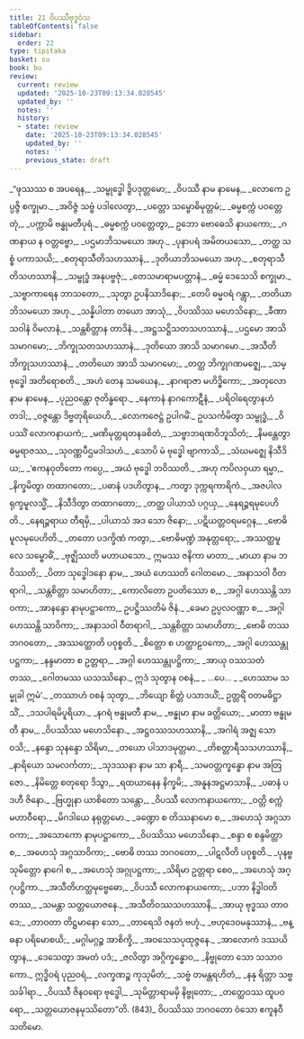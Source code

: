 ```yaml
---
title: 21 ဝိပဿီဗုဒ္ဓဝံသ
tableOfContents: false
sidebar:
  order: 22
type: tipitaka
basket: su
book: bu
review:
  current: review
  updated: '2025-10-23T09:13:34.028545'
  updated_by: ''
  notes: ''
  history:
  - state: review
    date: '2025-10-23T09:13:34.028545'
    updated_by: ''
    notes: ''
    previous_state: draft
---
```



<ReviewStatus review={frontmatter.review} showDetails={true} />

<HypothesisAnnotation frontmatter={frontmatter} />

<DynamicBreadcrumb />

<Division number="1" book="bu" e="ch" v="21" p="363">

<Paragraph number="828" type="verses" book="bu">
_“ဖုဿဿ စ အပရေန,_  
_သမ္ဗုဒ္ဓေါ ဒွိပဒုတ္တမော;_  
_ဝိပဿီ နာမ နာမေန,_  
_လောကေ ဥပ္ပဇ္ဇိ စက္ခုမာ._  

</Paragraph>

</Division>
<Division number="2" book="bu" e="ch" v="21" p="363">

<Paragraph number="829" type="verses" book="bu">
_အဝိဇ္ဇံ သဗ္ဗံ ပဒါလေတွာ,_  
_ပတ္တော သမ္ဗောဓိမုတ္တမံ;_  
_ဓမ္မစက္ကံ ပဝတ္တေတုံ,_  
_ပက္ကာမိ ဗန္ဓုမတီပုရံ._  

</Paragraph>

</Division>
<Division number="3" book="bu" e="ch" v="21" p="363">

<Paragraph number="830" type="verses" book="bu">
_ဓမ္မစက္ကံ ပဝတ္တေတွာ,_  
ဥဘော ဗောဓေသိ နာယကော;_  
_ဂဏနာယ န ဝတ္တဗ္ဗော,_  
_ပဌမာဘိသမယော အဟု._  

</Paragraph>

</Division>
<Division number="4" book="bu" e="ch" v="21" p="363">

<Paragraph number="831" type="verses" book="bu">
_ပုနာပရံ အမိတယသော,_  
_တတ္ထ သစ္စံ ပကာသယိ;_  
_စတုရာသီတိသဟဿာနံ,_  
_ဒုတိယာဘိသမယော အဟု._  

</Paragraph>

</Division>
<Division number="5" book="bu" e="ch" v="21" p="363">

<Paragraph number="832" type="verses" book="bu">
_စတုရာသီတိသဟဿာနိ,_  
_သမ္ဗုဒ္ဓံ အနုပဗ္ဗဇုံ;_  
_တေသမာရာမပတ္တာနံ,_  
_ဓမ္မံ ဒေသေသိ စက္ခုမာ._  

</Paragraph>

</Division>
<Division number="6" book="bu" e="ch" v="21" p="364">

<Paragraph number="833" type="verses" book="bu">
_သဗ္ဗာကာရေန ဘာသတော,_  
_သုတွာ ဥပနိသာဒိနော;_  
_တေပိ ဓမ္မဝရံ ဂန္တွာ,_  
_တတိယာဘိသမယော အဟု._  

</Paragraph>

</Division>
<Division number="7" book="bu" e="ch" v="21" p="364">

<Paragraph number="834" type="verses" book="bu">
_သန္နိပါတာ တယော အာသုံ,_  
_ဝိပဿိဿ မဟေသိနော;_  
_ခီဏာသဝါနံ ဝိမလာနံ,_  
_သန္တစိတ္တာန တာဒိနံ._  

</Paragraph>

</Division>
<Division number="8" book="bu" e="ch" v="21" p="364">

<Paragraph number="835" type="verses" book="bu">
_အဋ္ဌသဋ္ဌိသတသဟဿာနံ,_  
_ပဌမော အာသိ သမာဂမော;_  
_ဘိက္ခုသတသဟဿာနံ,_  
_ဒုတိယော အာသိ သမာဂမော._  

</Paragraph>

</Division>
<Division number="9" book="bu" e="ch" v="21" p="364">

<Paragraph number="836" type="verses" book="bu">
_အသီတိဘိက္ခုသဟဿာနံ,_  
_တတိယော အာသိ သမာဂမော;_  
_တတ္ထ ဘိက္ခုဂဏမဇ္ဈေ,_  
_သမ္ဗုဒ္ဓေါ အတိရောစတိ._  

</Paragraph>

</Division>
<Division number="10" book="bu" e="ch" v="21" p="364">

<Paragraph number="837" type="verses" book="bu">
_အဟံ တေန သမယေန,_  
_နာဂရာဇာ မဟိဒ္ဓိကော;_  
_အတုလော နာမ နာမေန,_  
_ပုညဝန္တော ဇုတိန္ဓရော._  

</Paragraph>

</Division>
<Division number="11" book="bu" e="ch" v="21" p="364">

<Paragraph number="838" type="verses" book="bu">
_နေကာနံ နာဂကောဋီနံ,_  
_ပရိဝါရေတွာနဟံ တဒါ;_  
_ဝဇ္ဇန္တော ဒိဗ္ဗတုရိယေဟိ,_  
_လောကဇေဋ္ဌံ ဥပါဂမိံ._  

</Paragraph>

</Division>
<Division number="12" book="bu" e="ch" v="21" p="364">

<Paragraph number="839" type="verses" book="bu">
ဥပသင်္ကမိတွာ သမ္ဗုဒ္ဓံ,_  
_ဝိပဿိံ လောကနာယကံ;_  
_မဏိမုတ္တရတနခစိတံ,_  
_သဗ္ဗာဘရဏဝိဘူသိတံ;_  
_နိမန္တေတွာ ဓမ္မရာဇဿ,_  
_သုဝဏ္ဏပီဌမဒါသဟံ._  

</Paragraph>

</Division>
<Division number="13" book="bu" e="ch" v="21" p="364">

<Paragraph number="840" type="verses" book="bu">
_သောပိ မံ ဗုဒ္ဓေါ ဗျာကာသိ,_  
_သံဃမဇ္ဈေ နိသီဒိယ;_  
_‘ဧကနဝုတိတော ကပ္ပေ,_  
_အယံ ဗုဒ္ဓေါ ဘဝိဿတိ._  

</Paragraph>

</Division>
<Division number="14" book="bu" e="ch" v="21" p="364">

<Paragraph number="841" type="verses" book="bu">
_အဟု ကပိလဝှယာ ရမ္မာ,_  
_နိက္ခမိတွာ တထာဂတော;_  
_ပဓာနံ ပဒဟိတွာန,_  
_ကတွာ ဒုက္ကရကာရိကံ._  

</Paragraph>

</Division>
<Division number="15" book="bu" e="ch" v="21" p="364">

<Paragraph number="842" type="verses" book="bu">
_အဇပါလရုက္ခမူလသ္မိံ,_  
_နိသီဒိတွာ တထာဂတော;_  
_တတ္ထ ပါယာသံ ပဂ္ဂယှ,_  
_နေရဉ္ဇရမုပေဟိတိ._  

</Paragraph>

</Division>
<Division number="16" book="bu" e="ch" v="21" p="364">

<Paragraph number="843" type="verses" book="bu">
_နေရဉ္ဇရာယ တီရမှိ,_  
_ပါယာသံ အဒ သော ဇိနော;_  
_ပဋိယတ္တဝရမဂ္ဂေန,_  
_ဗောဓိမူလမုပေဟိတိ._  

</Paragraph>

</Division>
<Division number="17" book="bu" e="ch" v="21" p="364">

<Paragraph number="844" type="verses" book="bu">
_တတော ပဒက္ခိဏံ ကတွာ,_  
_ဗောဓိမဏ္ဍံ အနုတ္တရော;_  
_အဿတ္ထမူလေ သမ္ဗောဓိံ,_  
_ဗုဇ္ဈိဿတိ မဟာယသော._  

</Paragraph>

</Division>
<Division number="18" book="bu" e="ch" v="21" p="364">

<Paragraph number="845" type="verses" book="bu">
ဣမဿ ဇနိကာ မာတာ,_  
_မာယာ နာမ ဘဝိဿတိ;_  
_ပိတာ သုဒ္ဓေါဒနော နာမ,_  
_အယံ ဟေဿတိ ဂေါတမော._  

</Paragraph>

</Division>
<Division number="19" book="bu" e="ch" v="21" p="365">

<Paragraph number="846" type="verses" book="bu">
_အနာသဝါ ဝီတရာဂါ,_  
_သန္တစိတ္တာ သမာဟိတာ;_  
_ကောလိတော ဥပတိဿော စ,_  
_အဂ္ဂါ ဟေဿန္တိ သာဝကာ;_  
_အာနန္ဒော နာမုပဋ္ဌာကော,_  
ဥပဋ္ဌိဿတိမံ ဇိနံ._  

</Paragraph>

</Division>
<Division number="20" book="bu" e="ch" v="21" p="365">

<Paragraph number="847" type="verses" book="bu">
_ခေမာ ဥပ္ပလဝဏ္ဏာ စ,_  
_အဂ္ဂါ ဟေဿန္တိ သာဝိကာ;_  
_အနာသဝါ ဝီတရာဂါ,_  
_သန္တစိတ္တာ သမာဟိတာ;_  
_ဗောဓိ တဿ ဘဂဝတော,_  
_အဿတ္ထောတိ ပဝုစ္စတိ._  

</Paragraph>

</Division>
<Division number="21" book="bu" e="ch" v="21" p="365">

<Paragraph number="848" type="verses" book="bu">
_စိတ္တော စ ဟတ္ထာဠဝကော,_  
_အဂ္ဂါ ဟေဿန္တုပဋ္ဌကာ;_  
_နန္ဒမာတာ စ ဥတ္တရာ,_  
_အဂ္ဂါ ဟေဿန္တုပဋ္ဌိကာ;_  
_အာယု ဝဿသတံ တဿ,_  
_ဂေါတမဿ ယသဿိနော._  

</Paragraph>

</Division>
<Division number="22" book="bu" e="ch" v="21" p="365">

<Paragraph number="849" book="bu">
ဣဒံ သုတွာန ဝစနံ,_  
_ …ပေ… _  
_ဟေဿာမ သမ္မုခါ ဣမံ’._  

</Paragraph>

</Division>
<Division number="23" book="bu" e="ch" v="21" p="365">

<Paragraph number="850" type="verses" book="bu">
_တဿာဟံ ဝစနံ သုတွာ,_  
_ဘိယျော စိတ္တံ ပသာဒယိံ;_  
ဥတ္တရိံ ဝတမဓိဋ္ဌာသိံ,_  
_ဒသပါရမိပူရိယာ._  

</Paragraph>

</Division>
<Division number="24" book="bu" e="ch" v="21" p="365">

<Paragraph number="851" type="verses" book="bu">
_နဂရံ ဗန္ဓုမတီ နာမ,_  
_ဗန္ဓုမာ နာမ ခတ္တိယော;_  
_မာတာ ဗန္ဓုမတီ နာမ,_  
_ဝိပဿိဿ မဟေသိနော._  

</Paragraph>

</Division>
<Division number="25" book="bu" e="ch" v="21" p="365">

<Paragraph number="852" type="verses" book="bu">
_အဋ္ဌဝဿသဟဿာနိ,_  
_အဂါရံ အဇ္ဈ သော ဝသိ;_  
_နန္ဒော သုနန္ဒော သိရိမာ,_  
_တယော ပါသာဒမုတ္တမာ._  

</Paragraph>

</Division>
<Division number="26" book="bu" e="ch" v="21" p="365">

<Paragraph number="853" type="verses" book="bu">
_တိစတ္တာရီသသဟဿာနိ,_  
_နာရိယော သမလင်္ကတာ;_  
_သုဒဿနာ နာမ သာ နာရီ,_  
_သမဝတ္တက္ခန္ဓော နာမ အတြဇော._  

</Paragraph>

</Division>
<Division number="27" book="bu" e="ch" v="21" p="365">

<Paragraph number="854" type="verses" book="bu">
_နိမိတ္တေ စတုရော ဒိသွာ,_  
_ရထယာနေန နိက္ခမိ;_  
_အနူနအဋ္ဌမာသာနိ,_  
_ပဓာနံ ပဒဟီ ဇိနော._  

</Paragraph>

</Division>
<Division number="28" book="bu" e="ch" v="21" p="365">

<Paragraph number="855" type="verses" book="bu">
_ဗြဟ္မုနာ ယာစိတော သန္တော,_  
_ဝိပဿီ လောကနာယကော;_  
_ဝတ္တိ စက္ကံ မဟာဝီရော,_  
_မိဂဒါယေ နရုတ္တမော._  

</Paragraph>

</Division>
<Division number="29" book="bu" e="ch" v="21" p="365">

<Paragraph number="856" type="verses" book="bu">
_ခဏ္ဍော စ တိဿနာမော စ,_  
_အဟေသုံ အဂ္ဂသာဝကာ;_  
_အသောကော နာမုပဋ္ဌာကော,_  
_ဝိပဿိဿ မဟေသိနော._  

</Paragraph>

</Division>
<Division number="30" book="bu" e="ch" v="21" p="365">

<Paragraph number="857" type="verses" book="bu">
_စန္ဒာ စ စန္ဒမိတ္တာ စ,_  
_အဟေသုံ အဂ္ဂသာဝိကာ;_  
_ဗောဓိ တဿ ဘဂဝတော,_  
_ပါဋလီတိ ပဝုစ္စတိ._  

</Paragraph>

</Division>
<Division number="31" book="bu" e="ch" v="21" p="365">

<Paragraph number="858" type="verses" book="bu">
_ပုနဗ္ဗသုမိတ္တော နာဂေါ စ,_  
_အဟေသုံ အဂ္ဂုပဋ္ဌကာ;_  
_သိရိမာ ဥတ္တရာ စေဝ,_  
_အဟေသုံ အဂ္ဂုပဋ္ဌိကာ._  

</Paragraph>

</Division>
<Division number="32" book="bu" e="ch" v="21" p="366">

<Paragraph number="859" type="verses" book="bu">
_အသီတိဟတ္ထမုဗ္ဗေဓော,_  
_ဝိပဿီ လောကနာယကော;_  
_ပဘာ နိဒ္ဓါဝတိ တဿ,_  
_သမန္တာ သတ္တယောဇနေ._  

</Paragraph>

</Division>
<Division number="33" book="bu" e="ch" v="21" p="366">

<Paragraph number="860" type="verses" book="bu">
_အသီတိဝဿသဟဿာနိ,_  
_အာယု ဗုဒ္ဓဿ တာဝဒေ;_  
_တာဝတာ တိဋ္ဌမာနော သော,_  
_တာရေသိ ဇနတံ ဗဟုံ._  

</Paragraph>

</Division>
<Division number="34" book="bu" e="ch" v="21" p="366">

<Paragraph number="861" type="verses" book="bu">
_ဗဟုဒေဝမနုဿာနံ,_  
_ဗန္ဓနာ ပရိမောစယိ;_  
_မဂ္ဂါမဂ္ဂဉ္စ အာစိက္ခိ,_  
_အဝသေသပုထုဇ္ဇနေ._  

</Paragraph>

</Division>
<Division number="35" book="bu" e="ch" v="21" p="366">

<Paragraph number="862" type="verses" book="bu">
_အာလောကံ ဒဿယိတွာန,_  
_ဒေသေတွာ အမတံ ပဒံ;_  
_ဇလိတွာ အဂ္ဂိက္ခန္ဓောဝ,_  
_နိဗ္ဗုတော သော သသာဝကော._  

</Paragraph>

</Division>
<Division number="36" book="bu" e="ch" v="21" p="366">

<Paragraph number="863" type="verses" book="bu">
ဣဒ္ဓိဝရံ ပုညဝရံ,_  
_လက္ခဏဉ္စ ကုသုမိတံ;_  
_သဗ္ဗံ တမန္တရဟိတံ,_  
_နနု ရိတ္တာ သဗ္ဗသင်္ခါရာ._  

</Paragraph>

</Division>
<Division number="37" book="bu" e="ch" v="21" p="366">

<Paragraph number="864" type="verses" book="bu">
_ဝိပဿီ ဇိနဝရော ဗုဒ္ဓေါ,_  
_သုမိတ္တာရာမမှိ နိဗ္ဗုတော;_  
_တတ္ထေဝဿ ထူပဝရော,_  
_သတ္တယောဇနမုဿိတော”တိ. (843)_  


</Paragraph>
</Division>

<Paragraph number="865" type="center" book="bu">
ဝိပဿိဿ ဘဂဝတော ဝံသော ဧကူနဝီသတိမော.
</Paragraph>